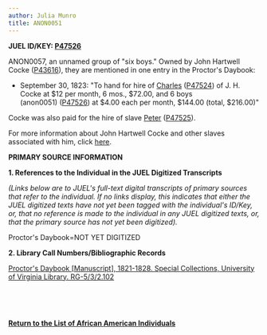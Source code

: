 ```yaml
---
author: Julia Munro
title: ANON0051
---
```

**JUEL ID/KEY: [P47526](http://juel.iath.virginia.edu/public_person?person=47526 "P47526")[  
](http://juel.iath.virginia.edu/public_person?person=47002 "P47002")**

ANON0057, an unnamed group of "six boys." Owned by John Hartwell Cocke ([P43616](http://juel.iath.virginia.edu/public_person?person=43616 "P43616")), they are mentioned in one entry in the Proctor's Daybook: 

*   September 30, 1823: "To hand for hire of [Charles](http://juel.iath.virginia.edu/node/843 "CHARLES") ([P47524](http://juel.iath.virginia.edu/public_person?person=47524 "P47524")) of J. H. Cocke at $12 per month, 6 mos., $72.00, and 6 boys (anon0051) ([P47526](http://juel.iath.virginia.edu/public_person?person=47526 "P47526")) at $4.00 each per month, $144.00 (total, $216.00)"

Cocke was also paid for the hire of slave [Peter](http://juel.iath.virginia.edu/node/664 "PETER") ([P47525](http://juel.iath.virginia.edu/public_person?person=47525 "P47525")).

For more information about John Hartwell Cocke and other slaves associated with him, click [here](http://juel.iath.virginia.edu/node/648 "J. H. Cocke").

**PRIMARY SOURCE INFORMATION** 

**1\. References to the Individual in the JUEL Digitized Transcripts**

_(Links below are to JUEL's full-text digital transcripts of primary sources that refer to the individual. If no links display, this indicates that either the JUEL digitized texts have not yet been tagged with the individual's ID/Key, or, that no reference is made to the individual in any JUEL digitized texts, or, that the primary source has not yet been digitized)._   

Proctor's Daybook=NOT YET DIGITIZED 

**2\. Library Call Numbers/Bibliographic Records**

[](http://search.lib.virginia.edu/catalog/u6371432)[Proctor's Daybook \[Manuscript\], 1821-1828. Special Collections, University of Virginia Library. RG-5/3/2.102](http://search.lib.virginia.edu/catalog/u6607353 "Proctor's Daybook")

 [](http://search.lib.virginia.edu/catalog/u6371432)

 **[](http://juel.iath.virginia.edu/node/415 "Return to the List of Owners/Overseers")**

****[Return to the List of African American Individuals](http://juel.iath.virginia.edu/node/367 "Return to the List of African-American Individuals")****